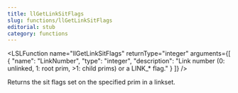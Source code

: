 ```yaml
---
title: llGetLinkSitFlags
slug: functions/llGetLinkSitFlags
editorial: stub
category: functions
---
```


<LSLFunction
	name="llGetLinkSitFlags"
	returnType="integer"
	arguments={[
	{
		"name": "LinkNumber",
		"type": "integer",
		"description": "Link number (0: unlinked, 1: root prim, &gt;1: child prims) or a LINK_* flag."
	}
]}
/>

Returns the sit flags set on the specified prim in a linkset.
